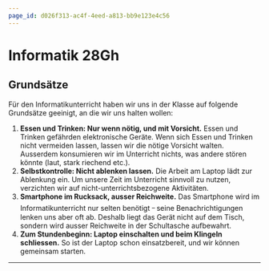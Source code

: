 ```yaml
---
page_id: d026f313-ac4f-4eed-a813-bb9e123e4c56
---
```


# Informatik 28Gh
<Semesterplan einzellektion={einzellektion} praktikum={praktikum} />

## Grundsätze
Für den Informatikunterricht haben wir uns in der Klasse auf folgende Grundsätze geeinigt, an die wir uns halten wollen:
1. **Essen und Trinken: Nur wenn nötig, und mit Vorsicht.** Essen und Trinken gefährden elektronische Geräte. Wenn sich Essen und Trinken nicht vermeiden lassen, lassen wir die nötige Vorsicht walten. Ausserdem konsumieren wir im Unterricht nichts, was andere stören könnte (laut, stark riechend etc.).
2. **Selbstkontrolle: Nicht ablenken lassen.** Die Arbeit am Laptop lädt zur Ablenkung ein. Um unsere Zeit im Unterricht sinnvoll zu nutzen, verzichten wir auf nicht-unterrichtsbezogene Aktivitäten.
3. **Smartphone im Rucksack, ausser Reichweite.** Das Smartphone wird im Informatikunterricht nur selten benötigt ᠆ seine Benachrichtigungen lenken uns aber oft ab. Deshalb liegt das Gerät nicht auf dem Tisch, sondern wird ausser Reichweite in der Schultasche aufbewahrt.
4. **Zum Stundenbeginn: Laptop einschalten und beim Klingeln schliessen.** So ist der Laptop schon einsatzbereit, und wir können gemeinsam starten.

---